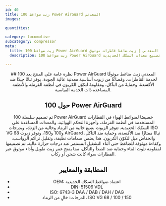 ```yaml
---
id: 40
title: زيت ضواغط 100 Power AirGuard المعدني
images:

quantities:

category: locomotive
subcategory: compressor
meta:
  title: زيت ضواغط 100 Power AirGuard المعدني | زيت ضاغط قاطرات موثوق
  description: زيت ضواغط 100 Power AirGuard المعدني هو مادة تشحيم معدنية عالية الجودة لضواغط القاطرات. يوفر ثباتًا جيدًا ضد الأكسدة وحماية من التآكل ومقاومة لتكوّن الكربون لتطبيقات الفرملة والأنظمة المساعدة ذات الخدمة القياسية. يتوافق مع اعتماد شركات تصنيع معدات السكك الحديدية (OEM)، ومعايير DIN 51506 VDL وISO 6743-3. متوفر أيضًا بصيغة خالية من الرماد بدرجات ISO VG 68 / 100 / 150.

---
```


<Header>
  ## نظرة عامة على المنتج
  يعد 100 Power AirGuard المعدني زيت ضاغط موثوقًا لخدمة القاطرات،
  ومُصاغًا من زيوت أساسية معدنية عالية الجودة. يوفر ثباتًا جيدًا ضد
  الأكسدة، وحمايةً من التآكل، ومقاومةً لتكوّن الكربون في أنظمة الفرملة
  والأنظمة المساعدة ذات الخدمة القياسية.

 ## حول 100 Power AirGuard
  تم تصميم سلسلة 100 Power AirGuard خصيصًا لضواغط الهواء في القطارات المستخدمة في أنظمة الفرملة، وأجهزة التحكم الهوائية، والمعدات المساعدة على السكك الحديدية. تتوفر الزيوت بصيغ خالية من الرماد وخالية من الزنك، وبدرجات ISO VG 68 و100 و150، وتوفر زيوت AirGuard ثباتًا ممتازًا ضد الأكسدة، وحماية ضد التآكل، وانخفاض ميل لتكوّن الكربون. هذا يضمن صمامات نظيفة، وتقليل تراكم الرواسب، وكفاءة موثوقة للضاغط حتى أثناء التشغيل المستمر عند درجات حرارة عالية. تم تصميمها لمقاومة تلوث الماء وحماية ضد الصدأ والتآكل، مما يمنح عمر زيت طويل وأداء موثوق عبر القطارات سواء كانت شحن أو ركاب.


  ## المطابقة والمعايير
  - OEM: اعتماد ضواغط السكك الحديدية
  - DIN: 51506 VDL
  - ISO: 6743-3 DAA / DAB / DAH / DAG
  - الدرجات: خالٍ من الرماد، ISO VG 68 / 100 / 150

</Header>
